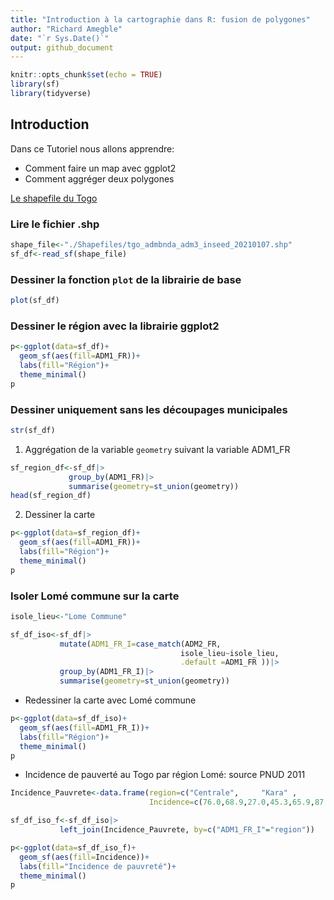 ```yaml
---
title: "Introduction à la cartographie dans R: fusion de polygones"
author: "Richard Amegble"
date: "`r Sys.Date()`"
output: github_document
---
```


```r
knitr::opts_chunk$set(echo = TRUE)
library(sf)
library(tidyverse)
```

## Introduction
Dans ce Tutoriel nous allons apprendre:

- Comment faire un map avec ggplot2
- Comment aggréger deux polygones 

[Le shapefile du Togo](https://data.humdata.org/dataset/cod-ab-tgo?#)

### Lire le fichier .shp
```r
shape_file<-"./Shapefiles/tgo_admbnda_adm3_inseed_20210107.shp"
sf_df<-read_sf(shape_file)

```

### Dessiner la fonction `plot` de la librairie de base

```r
plot(sf_df)
```

### Dessiner le région avec la librairie ggplot2

```r
p<-ggplot(data=sf_df)+
  geom_sf(aes(fill=ADM1_FR))+
  labs(fill="Région")+
  theme_minimal()
p
```
### Dessiner uniquement sans les découpages municipales

```r
str(sf_df)
```

1. Aggrégation de la variable `geometry` suivant la variable ADM1_FR

```r
sf_region_df<-sf_df|>
             group_by(ADM1_FR)|>
             summarise(geometry=st_union(geometry))
head(sf_region_df)
```

2. Dessiner la carte

```r
p<-ggplot(data=sf_region_df)+
  geom_sf(aes(fill=ADM1_FR))+
  labs(fill="Région")+
  theme_minimal()
p
```

### Isoler Lomé commune sur la carte

```r
isole_lieu<-"Lome Commune"

sf_df_iso<-sf_df|>
           mutate(ADM1_FR_I=case_match(ADM2_FR,
                                      isole_lieu~isole_lieu,
                                      .default =ADM1_FR ))|>
           group_by(ADM1_FR_I)|>
           summarise(geometry=st_union(geometry))

```

- Redessiner la carte avec Lomé commune

```r
p<-ggplot(data=sf_df_iso)+
  geom_sf(aes(fill=ADM1_FR_I))+
  labs(fill="Région")+
  theme_minimal()
p
```

- Incidence de pauverté au Togo par région Lomé: source PNUD 2011
```r
Incidence_Pauvrete<-data.frame(region=c("Centrale",     "Kara" ,        "Lome Commune", "Maritime",     "Plateaux" ,    "Savanes"  ), 
                               Incidence=c(76.0,68.9,27.0,45.3,65.9,87.3))

sf_df_iso_f<-sf_df_iso|>
           left_join(Incidence_Pauvrete, by=c("ADM1_FR_I"="region"))
```


```r
p<-ggplot(data=sf_df_iso_f)+
  geom_sf(aes(fill=Incidence))+
  labs(fill="Incidence de pauvreté")+
  theme_minimal()
p
```

